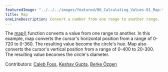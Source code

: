 ---
featuredImage: "../../../images/featured/06_Calculating_Values-01_Map-thumbnail.png"
title: Map
oneLineDescription: Convert a number from one range to another range.
---

The
<a href="https://p5js.org/reference/#/p5/map" target="_blank">map()</a>
function converts a value from one range to another. In this example, map
converts the cursor's horizontal position from a range of 0-720 to 0-360.
The resulting value become the circle's hue. Map also converts the cursor's
vertical position from a range of 0-400 to 20-300. The resulting value
becomes the circle's diameter.

Contributors: <a href="https://github.com/calebfoss" target="_blank">Caleb Foss</a>, <a href="https://github.com/keshavg2" target="_blank">Keshav Gupta</a>, <a href="https://github.com/berkeozgen08" target="_blank">Berke Özgen</a>